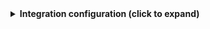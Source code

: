 <details>
<summary><b>Integration configuration (click to expand)</b></summary>
```yaml showLineNumbers
createMissingRelatedEntities: true
deleteDependentEntities: true
resources:
  - kind: user
  selector:
    query: "true"
  port:
    entity:
      mappings:
        identifier: .user.id
        title: .user.fullName
        blueprint: '"jenkinsUser"'
        properties:
          url: .user.absoluteUrl
          lastUpdateTime: if .lastChange then (.lastChange/1000) else now end | strftime("%Y-%m-%dT%H:%M:%SZ")

```
</details>
